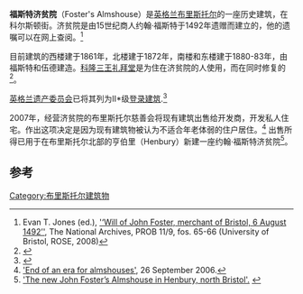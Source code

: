 {{Infobox Historic building
|image=Foster's Almshouses June 2010.jpg
|caption=福斯特济贫院与[[科隆三王礼拜堂|科隆三王礼拜堂]]
|name=福斯特济贫院
|location_town=[[布里斯托尔|布里斯托尔]]
|location_country=[[英格兰|英格兰]]
|coordinates = {{coord|51.4560|-2.5973|display=inline,title}}
|construction_start_date=1861
|completion_date=1883
}}
'''福斯特济贫院'''（Foster's Almshouse）是[[英格兰|英格兰]][[布里斯托尔|布里斯托尔]]的一座历史建筑，在科尔斯顿街。济贫院是由15世纪商人约翰·福斯特于1492年遗赠而建立的，他的遗嘱可以在网上查阅。<ref name=FosterWill>Evan T. Jones (ed.), [http://research-information.bristol.ac.uk/files/3010780/FosterWill2008.pdf '‘Will of John Foster, merchant of Bristol, 6 August 1492’'], The National Archives, PROB 11/9, fos. 65-66 (University of Bristol, ROSE, 2008)</ref>

目前建筑的西楼建于1861年，北楼建于1872年，南楼和东楼建于1880-83年，由福斯特和伍德建造。[[科隆三王礼拜堂|科隆三王礼拜堂]]是为住在济贫院的人使用，而在同时修复的<ref name="Brace">{{cite book |last=Brace |first=Keith |author-link= |title=Portrait of Bristol |year=1976 |publisher=Robert Hale |location=London |isbn=0-7091-5435-6 }}</ref>。

[[英格兰遗产委员会|英格兰遗产委员会]]已将其列为II*级[[登录建筑|登录建筑]].<ref>{{cite web | title=Foster's Almshouse and attached walls, railings and gates | work=historicengland.org.uk | url=https://historicengland.org.uk/listing/the-list/list-entry/1282306 | accessdate=2007-05-18}}</ref>

2007年，经营济贫院的布里斯托尔慈善会将现有建筑出售给开发商，开发私人住宅。作出这项决定是因为现有建筑物被认为不适合年老体弱的住户居住。<ref>[https://www.bbc.co.uk/bristol/content/articles/2006/09/26/almshouse_feature.shtml 'End of an era for almshouses'], 26 September 2006.</ref> 出售所得已用于在布里斯托尔北部的亨伯里（Henbury）新建一座约翰·福斯特济贫院<ref>[http://www.bristolcharities.org.uk/news_details.asp?q=q&id=18 'The new John Foster’s Almshouse in Henbury, north Bristol'.] {{webarchive|url=https://web.archive.org/web/20090728184249/http://www.bristolcharities.org.uk/news_details.asp?q=q&id=18 |date=2009-07-28 }}</ref>。

==参考==
{{reflist}}
[[Category:布里斯托尔建筑物|Category:布里斯托尔建筑物]]